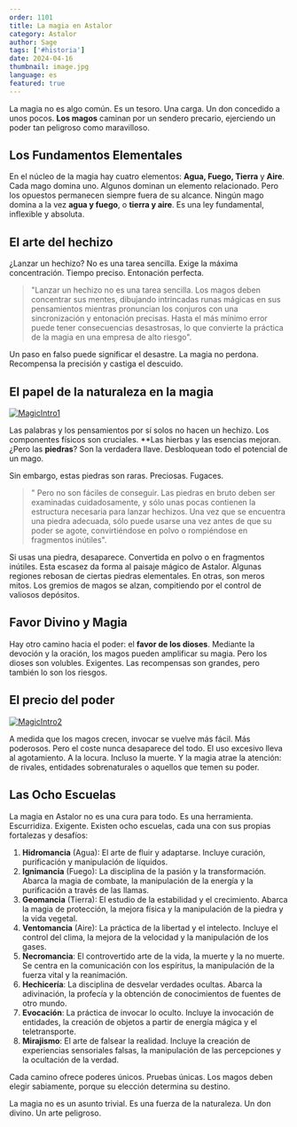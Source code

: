 ```yaml
---
order: 1101
title: La magia en Astalor
category: Astalor
author: Sage
tags: ['#historia']
date: 2024-04-16
thumbnail: image.jpg
language: es
featured: true
---
```


La magia no es algo común. Es un tesoro. Una carga. Un don concedido a unos pocos. **Los magos** caminan por un sendero precario, ejerciendo un poder tan peligroso como maravilloso.

## Los Fundamentos Elementales

En el núcleo de la magia hay cuatro elementos: **Agua, Fuego, Tierra** y **Aire**. Cada mago domina uno. Algunos dominan un elemento relacionado. Pero los opuestos permanecen siempre fuera de su alcance. Ningún mago domina a la vez **agua y fuego**, o **tierra y aire**. Es una ley fundamental, inflexible y absoluta.

## El arte del hechizo

¿Lanzar un hechizo? No es una tarea sencilla. Exige la máxima concentración. Tiempo preciso. Entonación perfecta.

> "Lanzar un hechizo no es una tarea sencilla. Los magos deben concentrar sus mentes, dibujando intrincadas runas mágicas en sus pensamientos mientras pronuncian los conjuros con una sincronización y entonación precisas. Hasta el más mínimo error puede tener consecuencias desastrosas, lo que convierte la práctica de la magia en una empresa de alto riesgo".

Un paso en falso puede significar el desastre. La magia no perdona. Recompensa la precisión y castiga el descuido.

## El papel de la naturaleza en la magia

[![MagicIntro1](https://i.imgur.com/TYv7RFn.png)](https://i.imgur.com/TYv7RFn.png)

Las palabras y los pensamientos por sí solos no hacen un hechizo. Los componentes físicos son cruciales. **Las hierbas y las esencias mejoran. ¿Pero las **piedras**? Son la verdadera llave. Desbloquean todo el potencial de un mago.

Sin embargo, estas piedras son raras. Preciosas. Fugaces.

> " Pero no son fáciles de conseguir. Las piedras en bruto deben ser examinadas cuidadosamente, y sólo unas pocas contienen la estructura necesaria para lanzar hechizos. Una vez que se encuentra una piedra adecuada, sólo puede usarse una vez antes de que su poder se agote, convirtiéndose en polvo o rompiéndose en fragmentos inútiles".

Si usas una piedra, desaparece. Convertida en polvo o en fragmentos inútiles. Esta escasez da forma al paisaje mágico de Astalor. Algunas regiones rebosan de ciertas piedras elementales. En otras, son meros mitos. Los gremios de magos se alzan, compitiendo por el control de valiosos depósitos.

## Favor Divino y Magia

Hay otro camino hacia el poder: el **favor de los dioses**. Mediante la devoción y la oración, los magos pueden amplificar su magia. Pero los dioses son volubles. Exigentes. Las recompensas son grandes, pero también lo son los riesgos.

## El precio del poder

[![MagicIntro2](https://i.imgur.com/VxUX1Ex.png)](https://i.imgur.com/VxUX1Ex.png)

A medida que los magos crecen, invocar se vuelve más fácil. Más poderosos. Pero el coste nunca desaparece del todo. El uso excesivo lleva al agotamiento. A la locura. Incluso la muerte. Y la magia atrae la atención: de rivales, entidades sobrenaturales o aquellos que temen su poder.

## Las Ocho Escuelas

La magia en Astalor no es una cura para todo. Es una herramienta. Escurridiza. Exigente. Existen ocho escuelas, cada una con sus propias fortalezas y desafíos:

1. **Hidromancia** (Agua): El arte de fluir y adaptarse. Incluye curación, purificación y manipulación de líquidos.
2. **Ignimancia** (Fuego): La disciplina de la pasión y la transformación. Abarca la magia de combate, la manipulación de la energía y la purificación a través de las llamas.
3. **Geomancia** (Tierra): El estudio de la estabilidad y el crecimiento. Abarca la magia de protección, la mejora física y la manipulación de la piedra y la vida vegetal.
4. **Ventomancia** (Aire): La práctica de la libertad y el intelecto. Incluye el control del clima, la mejora de la velocidad y la manipulación de los gases.
5. **Necromancia**: El controvertido arte de la vida, la muerte y la no muerte. Se centra en la comunicación con los espíritus, la manipulación de la fuerza vital y la reanimación.
6. **Hechicería**: La disciplina de desvelar verdades ocultas. Abarca la adivinación, la profecía y la obtención de conocimientos de fuentes de otro mundo.
7. **Evocación**: La práctica de invocar lo oculto. Incluye la invocación de entidades, la creación de objetos a partir de energía mágica y el teletransporte.
8. **Mirajismo**: El arte de falsear la realidad. Incluye la creación de experiencias sensoriales falsas, la manipulación de las percepciones y la ocultación de la verdad.

Cada camino ofrece poderes únicos. Pruebas únicas. Los magos deben elegir sabiamente, porque su elección determina su destino.

La magia no es un asunto trivial. Es una fuerza de la naturaleza. Un don divino. Un arte peligroso. 
